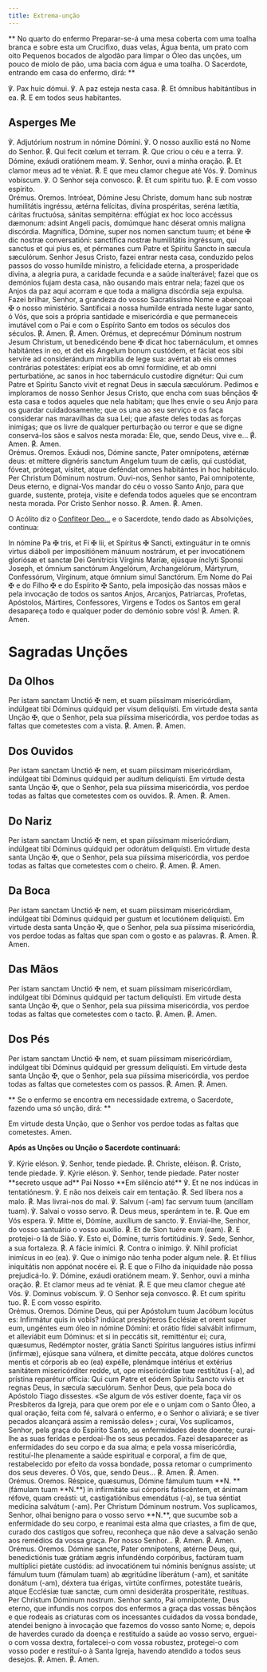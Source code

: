 ```yaml
---
title: Extrema-unção
---
```


**
No quarto do enfermo Preparar-se-á uma mesa coberta com uma toalha branca e
sobre esta um Crucifixo, duas velas, Água benta, um prato com oito Pequenos
bocados de algodão para limpar o Óleo das unções, um pouco de miolo de pão,
uma bacia com água e uma toalha. O Sacerdote, entrando em casa do enfermo,
dirá:
**

<div class="side-by-side not-content">
  <span class="text-justify">℣. Pax huic dómui.</span>
  <span class="text-justify">℣. A paz esteja nesta casa.</span>
  <span class="text-justify">
    <span class="text-red-500">℟.</span> Et ómnibus habitántibus in ea.
  </span>
  <span class="text-justify">
    <span class="text-red-500">℟.</span> E em todos seus habitantes.
  </span>
</div>


## Asperges Me

<AspergesMe />

<div class="side-by-side not-content">
  <span class="text-justify">℣. Adjutórium nostrum in nómine Dómini.</span>
  <span class="text-justify">℣. O nosso auxílio está no Nome do Senhor.</span>
  <span class="text-justify">
    <span class="text-red-500">℟.</span> Qui fecit cœlum et terram.
  </span>
  <span class="text-justify">
    <span class="text-red-500">℟.</span> Que criou o céu e a terra.
  </span>
  <span class="text-justify">℣. Dómine, exáudi oratiónem meam.</span>
  <span class="text-justify">℣. Senhor, ouvi a minha oração.</span>
  <span class="text-justify">
    <span class="text-red-500">℟.</span> Et clamor meus ad te véniat.
  </span>
  <span class="text-justify">
    <span class="text-red-500">℟.</span> E que meu clamor chegue até Vós.
  </span>
  <span class="text-justify">℣. Dominus vobíscum.</span>
  <span class="text-justify">℣. O Senhor seja convosco.</span>
  <span class="text-justify">
    <span class="text-red-500">℟.</span> Et cum spíritu tuo.
  </span>
  <span class="text-justify">
    <span class="text-red-500">℟.</span> E com vosso espírito.
  </span>
</div>

<div class="side-by-side not-content">
  <span class="text-red-500 text-center">Orémus.</span>
  <span class="text-red-500 text-center">Oremos.</span>
  <span class="text-justify">
    Intróeat, Dómine Jesu Christe, domum hanc sub nostræ humilitátis ingréssu,
    ætérna felícitas, divína prospéritas, seréna lætítia, cáritas fructuósa,
    sánitas sempitérna: effúgiat ex hoc loco accéssus dæmonum: adsint Angeli
    pacis, domúmque hanc déserat omnis malígna discórdia. Magnífica, Dómine,
    super nos nomen sanctum tuum; et béne
    <span class="text-red-500">✠</span> dic nostræ conversatióni: sanctífica nostræ
    humilitátis ingréssum, qui sanctus et qui pius es, et pérmanes cum Patre et Spíritu
    Sancto in sæcula sæculórum.
  </span>
  <span class="text-justify">
    Senhor Jesus Cristo, fazei entrar nesta casa, conduzido pelos passos do
    vosso humilde ministro, a felicidade eterna, a prosperidade divina, a
    alegria pura, a caridade fecunda e a saúde inalterável; fazei que os
    demónios fujam desta casa, não ousando mais entrar nela; fazei que os Anjos
    da paz aqui acorram e que toda a maligna discórdia seja expulsa. Fazei
    brilhar, Senhor, a grandeza do vosso Sacratíssimo Nome e abençoai
    <span class="text-red-500">✠</span> o nosso ministério. Santificai a nossa humilde
    entrada neste lugar santo, ó Vós, que sois a própria santidade e misericórdia
    e que permaneceis imutável com o Pai e com o Espírito Santo em todos os séculos
    dos séculos.
  </span>
  <span class="text-justify">
    <span class="text-red-500">℟.</span> Amen.
  </span>
  <span class="text-justify">
    <span class="text-red-500">℟.</span> Amen.
  </span>
  <span class="text-justify">
    Orémus, et deprecémur Dóminum nostrum Jesum Christum, ut benedicéndo bene
    <span class="text-red-500">✠</span> dicat hoc tabernáculum, et omnes habitántes
    in eo, et det eis Angelum bonum custódem, et fáciat eos sibi servíre ad considerándum
    mirabília de lege sua: avértat ab eis omnes contrárias potestátes: erípiat eos
    ab omni formídine, et ab omni perturbatióne, ac sanos in hoc tabernáculo custodíre
    dignétur: Qui cum Patre et Spíritu Sancto vivit et regnat Deus in sæcula sæculórum.
  </span>
  <span class="text-justify">
    Pedimos e imploramos de nosso Senhor Jesus Cristo, que encha com suas
    bênçãos <span class="text-red-500">✠</span> esta casa e todos aqueles que
    nela habitam; que lhes envie o seu Anjo para os guardar cuidadosamente; que
    os una ao seu serviço e os faça considerar nas maravilhas da sua Lei; que
    afaste deles todas as forças inimigas; que os livre de qualquer perturbação
    ou terror e que se digne conservá-los sãos e salvos nesta morada: Ele, que,
    sendo Deus, vive e...
  </span>
  <span class="text-justify">
    <span class="text-red-500">℟.</span> Amen.
  </span>
  <span class="text-justify">
    <span class="text-red-500">℟.</span> Amen.
  </span>
</div>

<div class="side-by-side not-content">
  <span class="text-red-500 text-center">Orémus.</span>
  <span class="text-red-500 text-center">Oremos.</span>
  <span class="text-justify">
    Exáudi nos, Dómine sancte, Pater omnípotens, ætérnæ deus: et míttere
    dignéris sanctum Angelum tuum de cælis, qui custódiat, fóveat, prótegat,
    vísitet, atque deféndat omnes habitántes in hoc habitáculo. Per Christum
    Dóminum nostrum.
  </span>
  <span class="text-justify">
    Ouvi-nos, Senhor santo, Pai omnipotente, Deus eterno, e dignai-Vos mandar do
    céu o vosso Santo Anjo, para que guarde, sustente, proteja, visite e defenda
    todos aqueles que se encontram nesta morada. Por Cristo Senhor nosso.
  </span>
  <span class="text-justify">
    <span class="text-red-500">℟.</span> Amen.
  </span>
  <span class="text-justify">
    <span class="text-red-500">℟.</span> Amen.
  </span>
</div>

O Acólito diz o [Confiteor Deo...](/devocionario/oracoes/confesso) e o Sacerdote, tendo dado as Absolvições, continua:

<div class="side-by-side not-content">
  <span class="text-justify">
    In nómine Pa <span class="text-red-500">✠</span> tris, et Fí
    <span class="text-red-500">✠</span> lii, et Spíritus
    <span class="text-red-500">✠</span> Sancti, extinguátur in te omnis virtus
    diáboli per impositiónem mánuum nostrárum, et per invocatiónem gloriósæ et
    sanctæ Dei Genitrícis Vírginis Maríæ, ejúsque ínclyti Sponsi Joseph, et
    ómnium sanctórum Angelórum, Archangelórum, Mártyrum, Confessórum, Vírginum,
    atque ómnium simul Sanctórum.
  </span>
  <span class="text-justify">
    Em Nome do Pai <span class="text-red-500">✠</span> e do Filho
    <span class="text-red-500">✠</span> e do Espírito
    <span class="text-red-500">✠</span> Santo, pela imposição das nossas mãos e
    pela invocação de todos os santos Anjos, Arcanjos, Patriarcas, Profetas,
    Apóstolos, Mártires, Confessores, Virgens e Todos os Santos em geral
    desapareça todo e qualquer poder do demónio sobre vós!
  </span>
  <span class="text-justify">
    <span class="text-red-500">℟.</span> Amen.
  </span>
  <span class="text-justify">
    <span class="text-red-500">℟.</span> Amen.
  </span>
</div>

# Sagradas Unções

## Da Olhos

<div class="side-by-side not-content">
  <span class="text-justify">
    Per istam sanctam Unctió <span class="text-red-500">✠</span> nem, et suam
    piíssimam misericórdiam, indúlgeat tibi Dóminus quidquid per visum
    deliquísti.
  </span>
  <span class="text-justify">
    Em virtude desta santa Unção <span class="text-red-500">✠</span>, que o
    Senhor, pela sua piíssima misericórdia, vos perdoe todas as faltas que
    cometestes com a vista.
  </span>
  <span class="text-justify">
    <span class="text-red-500">℟.</span> Amen.
  </span>
  <span class="text-justify">
    <span class="text-red-500">℟.</span> Amen.
  </span>
</div>

## Dos Ouvidos

<div class="side-by-side not-content">
  <span class="text-justify">
    Per istam sanctam Unctió <span class="text-red-500">✠</span> nem, et suam
    piíssimam misericórdiam, indúlgeat tibi Dóminus quidquid per audítum
    deliquísti.
  </span>
  <span class="text-justify">
    Em virtude desta santa Unção <span class="text-red-500">✠</span>, que o
    Senhor, pela sua piíssima misericórdia, vos perdoe todas as faltas que
    cometestes com os ouvidos.
  </span>
  <span class="text-justify">
    <span class="text-red-500">℟.</span> Amen.
  </span>
  <span class="text-justify">
    <span class="text-red-500">℟.</span> Amen.
  </span>
</div>

## Do Nariz

<div class="side-by-side not-content">
  <span class="text-justify">
    Per istam sanctam Unctió <span class="text-red-500">✠</span> nem, et span
    piíssimam misericórdiam, indúlgeat tibi Dóminus quidquid per odorátum
    deliquísti.
  </span>
  <span class="text-justify">
    Em virtude desta santa Unção <span class="text-red-500">✠</span>, que o
    Senhor, pela sua piíssima misericórdia, vos perdoe todas as faltas que
    cometestes com o cheiro.
  </span>
  <span class="text-justify">
    <span class="text-red-500">℟.</span> Amen.
  </span>
  <span class="text-justify">
    <span class="text-red-500">℟.</span> Amen.
  </span>
</div>

## Da Boca

<div class="side-by-side not-content">
  <span class="text-justify">
    Per istam sanctam Unctió <span class="text-red-500">✠</span> nem, et suam
    piíssimam misericórdiam, indúlgeat tibi Dóminus quidquid per gustum et
    locutiónem deliquísti.
  </span>
  <span class="text-justify">
    Em virtude desta santa Unção <span class="text-red-500">✠</span>, que o
    Senhor, pela sua piíssima misericórdia, vos perdoe todas as faltas que span
    com o gosto e as palavras.
  </span>
  <span class="text-justify">
    <span class="text-red-500">℟.</span> Amen.
  </span>
  <span class="text-justify">
    <span class="text-red-500">℟.</span> Amen.
  </span>
</div>

## Das Mãos

<div class="side-by-side not-content">
  <span class="text-justify">
    Per istam sanctam Unctió <span class="text-red-500">✠</span> nem, et suam
    piíssimam misericórdiam, indúlgeat tibi Dóminus quidquid per tactum
    deliquísti.
  </span>
  <span class="text-justify">
    Em virtude desta santa Unção <span class="text-red-500">✠</span>, que o
    Senhor, pela sua piíssima misericórdia, vos perdoe todas as faltas que
    cometestes com o tacto.
  </span>
  <span class="text-justify">
    <span class="text-red-500">℟.</span> Amen.
  </span>
  <span class="text-justify">
    <span class="text-red-500">℟.</span> Amen.
  </span>
</div>

## Dos Pés

<div class="side-by-side not-content">
  <span class="text-justify">
    Per istam sanctam Unctió <span class="text-red-500">✠</span> nem, et suam
    piíssimam misericórdiam, indúlgeat tibi Dóminus quidquid per gressum
    deliquísti.
  </span>
  <span class="text-justify">
    Em virtude desta santa Unção <span class="text-red-500">✠</span>, que o
    Senhor, pela sua piíssima misericórdia, vos perdoe todas as faltas que
    cometestes com os passos.
  </span>
  <span class="text-justify">
    <span class="text-red-500">℟.</span> Amen.
  </span>
  <span class="text-justify">
    <span class="text-red-500">℟.</span> Amen.
  </span>
</div>

**
Se o enfermo se encontra em necessidade extrema, o Sacerdote, fazendo uma só
unção, dirá:
**

Em virtude desta Unção, que o Senhor vos perdoe todas as faltas que
cometestes. Amen.

**Após as Unções ou Unção o Sacerdote continuará:**

<div class="side-by-side not-content">
  <span class="text-justify">℣. Kýrie eléson.</span>
  <span class="text-justify">℣. Senhor, tende piedade.</span>
  <span class="text-justify">
    <span class="text-red-500">℟.</span> Christe, eléison.
  </span>
  <span class="text-justify">
    <span class="text-red-500">℟.</span> Cristo, tende piedade.
  </span>
  <span class="text-justify">℣. Kýrie eléson.</span>
  <span class="text-justify">℣. Senhor, tende piedade.</span>
  <span class="text-justify">Pater noster **secreto usque ad**</span>
  <span class="text-justify">Pai Nosso **Em silêncio até**</span>
  <span class="text-justify">℣. Et ne nos indúcas in tentatiónesm.</span>
  <span class="text-justify">℣. E não nos deixeis cair em tentação.</span>
  <span class="text-justify">
    <span class="text-red-500">℟.</span> Sed líbera nos a malo.
  </span>
  <span class="text-justify">
    <span class="text-red-500">℟.</span> Mas livrai-nos do mal.
  </span>
  <span class="text-justify">
    ℣. Salvum (-am) fac servum tuum (ancíllam tuam).
  </span>
  <span class="text-justify">℣. Salvai o vosso servo.</span>
  <span class="text-justify">
    <span class="text-red-500">℟.</span> Deus meus, sperántem in te.
  </span>
  <span class="text-justify">
    <span class="text-red-500">℟.</span> Que em Vós espera.
  </span>
  <span class="text-justify">℣. Mitte ei, Dómine, auxílium de sancto.</span>
  <span class="text-justify">
    ℣. Enviai-lhe, Senhor, do vosso santuário o vosso auxílio.
  </span>
  <span class="text-justify">
    <span class="text-red-500">℟.</span> Et de Sion tuére eum (eam).
  </span>
  <span class="text-justify">
    <span class="text-red-500">℟.</span> E protejei-o lá de Sião.
  </span>
  <span class="text-justify">℣. Esto ei, Dómine, turris fortitúdinis.</span>
  <span class="text-justify">℣. Sede, Senhor, a sua fortaleza.</span>
  <span class="text-justify">
    <span class="text-red-500">℟.</span> A fácie inimíci.
  </span>
  <span class="text-justify">
    <span class="text-red-500">℟.</span> Contra o inimigo.
  </span>
  <span class="text-justify">℣. Nihil profíciat inimícus in eo (ea).</span>
  <span class="text-justify">℣. Que o inimigo não tenha poder algum nele.</span>
  <span class="text-justify">
    <span class="text-red-500">℟.</span> Et fílius iniquitátis non appónat
    nocére ei.
  </span>
  <span class="text-justify">
    <span class="text-red-500">℟.</span> E que o Filho da iniquidade não possa
    prejudicá-lo.
  </span>
  <span class="text-justify">℣. Dómine, exáudi oratiónem meam.</span>
  <span class="text-justify">℣. Senhor, ouvi a minha oração.</span>
  <span class="text-justify">
    <span class="text-red-500">℟.</span> Et clamor meus ad te véniat.
  </span>
  <span class="text-justify">
    <span class="text-red-500">℟.</span> E que meu clamor chegue até Vós.
  </span>
  <span class="text-justify">℣. Dominus vobíscum.</span>
  <span class="text-justify">℣. O Senhor seja convosco.</span>
  <span class="text-justify">
    <span class="text-red-500">℟.</span> Et cum spíritu tuo.
  </span>
  <span class="text-justify">
    <span class="text-red-500">℟.</span> E com vosso espírito.
  </span>
</div>

<div class="side-by-side not-content">
  <span class="text-red-500 text-center">Orémus.</span>
  <span class="text-red-500 text-center">Oremos.</span>
  <span class="text-justify">
    Dómine Deus, qui per Apóstolum tuum Jacóbum locútus es: Infirmátur quis in
    vobis? indúcat presbýteros Ecclésiæ et orent super eum, ungéntes eum óleo in
    nómine Dómini: et orátio fídei salvábit infírmum, et alleviábit eum Dóminus:
    et si in peccátis sit, remitténtur ei; cura, quæsumus, Redémptor noster,
    grátia Sancti Spíritus languóres istíus infírmi (infírmæ), ejúsque sana
    vúlnera, et dimítte peccáta, atque dolóres cunctos mentis et córporis ab eo
    (ea) expélle, plenámque intérius et extérius sanitátem misericórditer redde,
    ut, ope misericórdiæ tuæ restitútus (-a), ad prístina reparétur offícia: Qui
    cum Patre et eódem Spíritu Sancto vivis et regnas Deus, in sæcula sæculórum.
  </span>
  <span class="text-justify">
    Senhor Deus, que pela boca do Apóstolo Tiago dissestes. «Se algum de vós
    estiver doente, faça vir os Presbíteros da Igreja, para que orem por ele e o
    unjam com o Santo Óleo, a qual oração, feita com fé, salvará o enfermo, e o
    Senhor o aliviará; e se tiver pecados alcançará assim a remissão deles» ;
    curai, Vos suplicamos, Senhor, pela graça do Espírito Santo, as enfermidades
    deste doente; curai-lhe as suas feridas e perdoai-lhe os seus pecados. Fazei
    desaparecer as enfermidades do seu corpo e da sua alma; e pela vossa
    misericórdia, restituí-lhe plenamente a saúde espiritual e corporal, a fim
    de que, restabelecido por efeito da vossa bondade, possa retomar o
    cumprimento dos seus deveres. Ó Vós, que, sendo Deus...
  </span>
  <span class="text-justify">
    <span class="text-red-500">℟.</span> Amen.
  </span>
  <span class="text-justify">
    <span class="text-red-500">℟.</span> Amen.
  </span>
</div>

<div class="side-by-side not-content">
  <span class="text-red-500 text-center">Orémus.</span>
  <span class="text-red-500 text-center">Oremos.</span>
  <span class="text-justify">
    Réspice, quæsumus, Dómine fámulum tuum **N. **(fámulam tuam **N.**) in
    infirmitáte sui córporis fatiscéntem, et ánimam réfove, quam creásti: ut,
    castigatiónibus emendátus (-a), se tua séntiat medicína salvátum (-am). Per
    Christum Dóminum nostrum.
  </span>
  <span class="text-justify">
    Vos suplicamos, Senhor, olhai benigno para o vosso servo **N.**, que sucumbe
    sob a enfermidade do seu corpo, e reanimai esta alma que criastes, a fim de
    que, curado dos castigos que sofreu, reconheça que não deve a salvação senão
    aos remédios da vossa graça. Por nosso Senhor...
  </span>
  <span class="text-justify">
    <span class="text-red-500">℟.</span> Amen.
  </span>
  <span class="text-justify">
    <span class="text-red-500">℟.</span> Amen.
  </span>
</div>

<div class="side-by-side not-content">
  <span class="text-red-500 text-center">Orémus.</span>
  <span class="text-red-500 text-center">Oremos.</span>
  <span class="text-justify">
    Dómine sancte, Pater omnípotens, ætérne Deus, qui, benedictiónis tuæ grátiam
    ægris infundéndo corpóribus, factúram tuam multíplici pietáte custódis: ad
    invocatiónem tui nóminis benígnus assíste; ut fámulum tuum (fámulam tuam) ab
    ægritúdine liberátum (-am), et sanitáte donátum (-am), déxtera tua érigas,
    virtúte confírmes, potestáte tueáris, atque Ecclésiæ tuæ sanctæ, cum omni
    desideráta prosperitáte, restítuas. Per Christum Dóminum nostrum.
  </span>
  <span class="text-justify">
    Senhor santo, Pai omnipotente, Deus eterno, que infundis nos corpos dos
    enfermos a graça das vossas bênçãos e que rodeais as criaturas com os
    incessantes cuidados da vossa bondade, atendei benigno à invocação que
    fazemos do vosso santo Nome; e, depois de haverdes curado da doença e
    restituído a saúde ao vosso servo, erguei-o com vossa dextra, fortalecei-o
    com vossa robustez, protegei-o com vosso poder e restituí-o à Santa Igreja,
    havendo atendido a todos seus desejos.
  </span>
  <span class="text-justify">
    <span class="text-red-500">℟.</span> Amen.
  </span>
  <span class="text-justify">
    <span class="text-red-500">℟.</span> Amen.
  </span>
</div>
